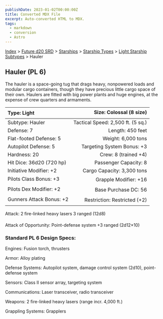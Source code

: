 ```yaml
---
publishDate: 2023-01-02T00:00:00Z
title: Converted MDX File
excerpt: Auto-converted HTML to MDX.
tags:
  - markdown
  - conversion
  - Astro
---
```






[Index](-index) > [Future d20 SRD](future-d20-srd-index) > [Starships](future-d20-srd-starships-index) > [Starship Types](future-d20-srd-starships-starship-types-index) > [Light Starship Subtypes](future-d20-srd-starships-starship-types-light-starship-subtypes-index) > Hauler




## Hauler (PL 6)


The hauler is a space-going tug that drags heavy, nonpowered loads and modular cargo containers, though they have precious little cargo space of their own. Haulers are fitted with big power plants and huge engines, at the expense of crew quarters and armaments.


| Type: Light | Size: Colossal (8 size) |
| :------------- | --------------------------: |
| Subtype: Hauler | Tactical Speed: 2,500 ft. (5 sq.) |
| Defense: 7 | Length: 450 feet |
| Flat-footed Defense: 5 | Weight: 6,000 tons |
| Autopilot Defense: 5 | Targeting System Bonus: +3 |
| Hardness: 20 | Crew: 8 (trained +4) |
| Hit Dice: 36d20 (720 hp) | Passenger Capacity: 8 |
| Initiative Modifier: +2 | Cargo Capacity: 3,300 tons |
| Pilots Class Bonus: +3 | Grapple Modifier: +16 |
| Pilots Dex Modifier: +2 | Base Purchase DC: 56 |
| Gunners Attack Bonus: +2 | Restriction: Restricted (+2) |



Attack: 2 fire-linked heavy lasers 3 ranged (12d8)


Attack of Opportunity: Point-defense system +3 ranged (2d12×10)


### Standard PL 6 Design Specs:


Engines: Fusion torch, thrusters


Armor: Alloy plating


Defense Systems: Autopilot system, damage control system (2d10), point-defense system


Sensors: Class II sensor array, targeting system


Communications: Laser transceiver, radio transceiver


Weapons: 2 fire-linked heavy lasers (range incr. 4,000 ft.)


Grappling Systems: Grapplers




